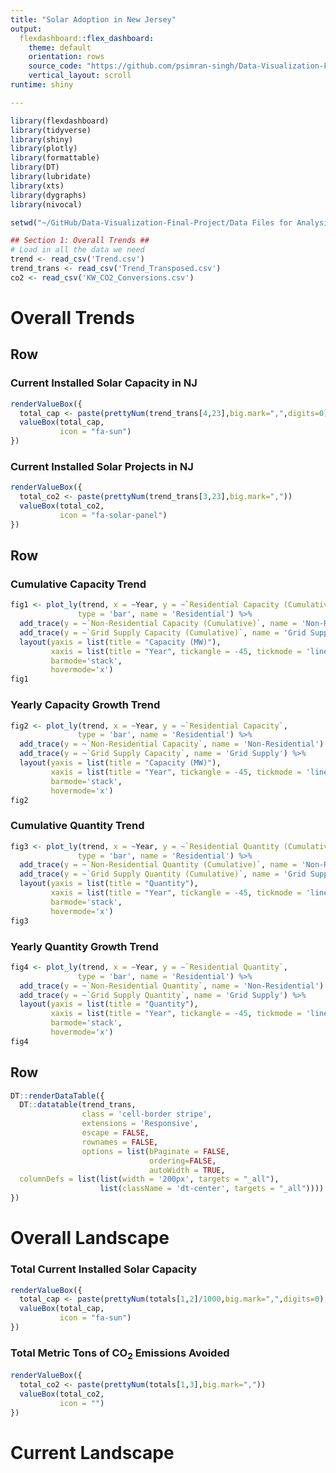 ```yaml
---
title: "Solar Adoption in New Jersey"
output: 
  flexdashboard::flex_dashboard:
    theme: default
    orientation: rows
    source_code: "https://github.com/psimran-singh/Data-Visualization-Final-Project"
    vertical_layout: scroll
runtime: shiny

---
```

```r
library(flexdashboard)
library(tidyverse)
library(shiny)
library(plotly)
library(formattable)
library(DT)
library(lubridate)
library(xts)
library(dygraphs)
library(nivocal)

setwd("~/GitHub/Data-Visualization-Final-Project/Data Files for Analysis")

## Section 1: Overall Trends ## 
# Load in all the data we need
trend <- read_csv('Trend.csv')
trend_trans <- read_csv('Trend_Transposed.csv')
co2 <- read_csv('KW_CO2_Conversions.csv')

```


Overall Trends
=====================================

<!-- Solar Energy in New Jersey {.sidebar} -->
<!-- ----------------------------------------------------------------------- -->
<!-- Placeholder - Talk about some stuff -->

Row
-----------------------------------------------------------------------

### Current Installed Solar Capacity in NJ

```r
renderValueBox({
  total_cap <- paste(prettyNum(trend_trans[4,23],big.mark=",",digits=0)," MW")
  valueBox(total_cap, 
           icon = "fa-sun")
})
```

### Current Installed Solar Projects in NJ

```r
renderValueBox({
  total_co2 <- paste(prettyNum(trend_trans[3,23],big.mark=","))
  valueBox(total_co2,
           icon = "fa-solar-panel")
})
```


Row {.tabset}
-----------------------------------------------------------------------

### Cumulative Capacity Trend

```r
fig1 <- plot_ly(trend, x = ~Year, y = ~`Residential Capacity (Cumulative)`,
               type = 'bar', name = 'Residential') %>% 
  add_trace(y = ~`Non-Residential Capacity (Cumulative)`, name = 'Non-Residential') %>%
  add_trace(y = ~`Grid Supply Capacity (Cumulative)`, name = 'Grid Supply') %>%
  layout(yaxis = list(title = "Capacity (MW)"), 
         xaxis = list(title = "Year", tickangle = -45, tickmode = 'linear'),
         barmode='stack',
         hovermode='x')
fig1
```

### Yearly Capacity Growth Trend

```r
fig2 <- plot_ly(trend, x = ~Year, y = ~`Residential Capacity`,
               type = 'bar', name = 'Residential') %>%
  add_trace(y = ~`Non-Residential Capacity`, name = 'Non-Residential') %>%
  add_trace(y = ~`Grid Supply Capacity`, name = 'Grid Supply') %>%
  layout(yaxis = list(title = "Capacity (MW)"),
         xaxis = list(title = "Year", tickangle = -45, tickmode = 'linear'),
         barmode='stack',
         hovermode='x')
fig2
```

### Cumulative Quantity Trend

```r
fig3 <- plot_ly(trend, x = ~Year, y = ~`Residential Quantity (Cumulative)`,
               type = 'bar', name = 'Residential') %>%
  add_trace(y = ~`Non-Residential Quantity (Cumulative)`, name = 'Non-Residential') %>%
  add_trace(y = ~`Grid Supply Quantity (Cumulative)`, name = 'Grid Supply') %>%
  layout(yaxis = list(title = "Quantity"),
         xaxis = list(title = "Year", tickangle = -45, tickmode = 'linear'),
         barmode='stack',
         hovermode='x')
fig3
```

### Yearly Quantity Growth Trend

```r
fig4 <- plot_ly(trend, x = ~Year, y = ~`Residential Quantity`,
               type = 'bar', name = 'Residential') %>%
  add_trace(y = ~`Non-Residential Quantity`, name = 'Non-Residential') %>%
  add_trace(y = ~`Grid Supply Quantity`, name = 'Grid Supply') %>%
  layout(yaxis = list(title = "Quantity"),
         xaxis = list(title = "Year", tickangle = -45, tickmode = 'linear'),
         barmode='stack',
         hovermode='x')
fig4
```

Row {.tabset}
-----------------------------------------------------------------------
```r
DT::renderDataTable({
  DT::datatable(trend_trans,
                class = 'cell-border stripe',
                extensions = 'Responsive', 
                escape = FALSE, 
                rownames = FALSE, 
                options = list(bPaginate = FALSE,
                               ordering=FALSE,
                               autoWidth = TRUE,
  columnDefs = list(list(width = '200px', targets = "_all"),
                    list(className = 'dt-center', targets = "_all"))))
})
```

Overall Landscape
=====================================

### Total Current Installed Solar Capacity

```r
renderValueBox({
  total_cap <- paste(prettyNum(totals[1,2]/1000,big.mark=",",digits=0)," MW")
  valueBox(total_cap, 
           icon = "fa-sun")
})
```

### Total Metric Tons of CO~2~ Emissions Avoided

```r
renderValueBox({
  total_co2 <- paste(prettyNum(totals[1,3],big.mark=","))
  valueBox(total_co2,
           icon = "")
})
```


Current Landscape
=====================================




